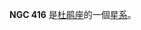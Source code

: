 {{NGCInfoBox|NGCID=NGC 416|發現者=詹姆士·丹露帕|發現日期=1826年9月5日|其他編號=ESO 29-SC32|曆元=J2000.0|赤經=1時7分58.5秒
|赤緯=-72°21'25"|星座=杜鹃座|星體=星系|星等=12.6|表面亮度=|藍等=}}

'''NGC 416''' 是[[杜鹃座|杜鹃座]]的一個[[星系|星系]]。

{{NGCReference|416}}
{{Catalogs|NGC=416}}